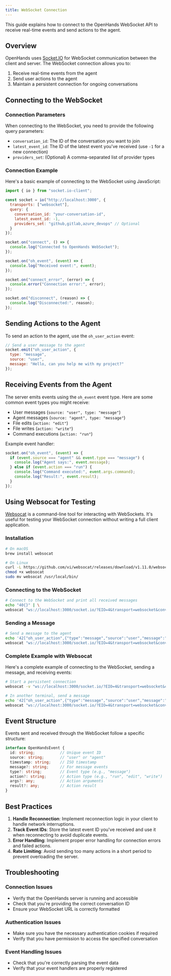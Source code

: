 ```yaml
---
title: WebSocket Connection
---
```


This guide explains how to connect to the OpenHands WebSocket API to receive real-time events and send actions to the agent.

## Overview

OpenHands uses [Socket.IO](https://socket.io/) for WebSocket communication between the client and server. The WebSocket connection allows you to:

1. Receive real-time events from the agent
2. Send user actions to the agent
3. Maintain a persistent connection for ongoing conversations

## Connecting to the WebSocket

### Connection Parameters

When connecting to the WebSocket, you need to provide the following query parameters:

- `conversation_id`: The ID of the conversation you want to join
- `latest_event_id`: The ID of the latest event you've received (use `-1` for a new connection)
- `providers_set`: (Optional) A comma-separated list of provider types

### Connection Example

Here's a basic example of connecting to the WebSocket using JavaScript:

```javascript
import { io } from "socket.io-client";

const socket = io("http://localhost:3000", {
  transports: ["websocket"],
  query: {
    conversation_id: "your-conversation-id",
    latest_event_id: -1,
    providers_set: "github,gitlab,azure_devops" // Optional
  }
});

socket.on("connect", () => {
  console.log("Connected to OpenHands WebSocket");
});

socket.on("oh_event", (event) => {
  console.log("Received event:", event);
});

socket.on("connect_error", (error) => {
  console.error("Connection error:", error);
});

socket.on("disconnect", (reason) => {
  console.log("Disconnected:", reason);
});
```

## Sending Actions to the Agent

To send an action to the agent, use the `oh_user_action` event:

```javascript
// Send a user message to the agent
socket.emit("oh_user_action", {
  type: "message",
  source: "user",
  message: "Hello, can you help me with my project?"
});
```

## Receiving Events from the Agent

The server emits events using the `oh_event` event type. Here are some common event types you might receive:

- User messages (`source: "user", type: "message"`)
- Agent messages (`source: "agent", type: "message"`)
- File edits (`action: "edit"`)
- File writes (`action: "write"`)
- Command executions (`action: "run"`)

Example event handler:

```javascript
socket.on("oh_event", (event) => {
  if (event.source === "agent" && event.type === "message") {
    console.log("Agent says:", event.message);
  } else if (event.action === "run") {
    console.log("Command executed:", event.args.command);
    console.log("Result:", event.result);
  }
});
```

## Using Websocat for Testing

[Websocat](https://github.com/vi/websocat) is a command-line tool for interacting with WebSockets. It's useful for testing your WebSocket connection without writing a full client application.

### Installation

```bash
# On macOS
brew install websocat

# On Linux
curl -L https://github.com/vi/websocat/releases/download/v1.11.0/websocat.x86_64-unknown-linux-musl > websocat
chmod +x websocat
sudo mv websocat /usr/local/bin/
```

### Connecting to the WebSocket

```bash
# Connect to the WebSocket and print all received messages
echo "40{}" | \
websocat "ws://localhost:3000/socket.io/?EIO=4&transport=websocket&conversation_id=your-conversation-id&latest_event_id=-1"
```

### Sending a Message

```bash
# Send a message to the agent
echo '42["oh_user_action",{"type":"message","source":"user","message":"Hello, agent!"}]' | \
websocat "ws://localhost:3000/socket.io/?EIO=4&transport=websocket&conversation_id=your-conversation-id&latest_event_id=-1"
```

### Complete Example with Websocat

Here's a complete example of connecting to the WebSocket, sending a message, and receiving events:

```bash
# Start a persistent connection
websocat -v "ws://localhost:3000/socket.io/?EIO=4&transport=websocket&conversation_id=your-conversation-id&latest_event_id=-1"

# In another terminal, send a message
echo '42["oh_user_action",{"type":"message","source":"user","message":"Can you help me with my project?"}]' | \
websocat "ws://localhost:3000/socket.io/?EIO=4&transport=websocket&conversation_id=your-conversation-id&latest_event_id=-1"
```

## Event Structure

Events sent and received through the WebSocket follow a specific structure:

```typescript
interface OpenHandsEvent {
  id: string;           // Unique event ID
  source: string;       // "user" or "agent"
  timestamp: string;    // ISO timestamp
  message?: string;     // For message events
  type?: string;        // Event type (e.g., "message")
  action?: string;      // Action type (e.g., "run", "edit", "write")
  args?: any;           // Action arguments
  result?: any;         // Action result
}
```

## Best Practices

1. **Handle Reconnection**: Implement reconnection logic in your client to handle network interruptions.
2. **Track Event IDs**: Store the latest event ID you've received and use it when reconnecting to avoid duplicate events.
3. **Error Handling**: Implement proper error handling for connection errors and failed actions.
4. **Rate Limiting**: Avoid sending too many actions in a short period to prevent overloading the server.

## Troubleshooting

### Connection Issues

- Verify that the OpenHands server is running and accessible
- Check that you're providing the correct conversation ID
- Ensure your WebSocket URL is correctly formatted

### Authentication Issues

- Make sure you have the necessary authentication cookies if required
- Verify that you have permission to access the specified conversation

### Event Handling Issues

- Check that you're correctly parsing the event data
- Verify that your event handlers are properly registered
